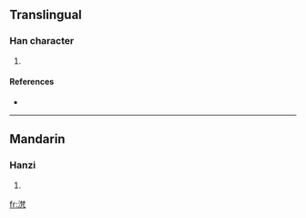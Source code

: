 ==Translingual==

===Han character===
{{Han char|rn=85|rad=水|as=11|sn=14|four=3411<sub>7</sub>|canj=水木木弓 (EDDN)}}

# {{defn|Han|sort=水11}}

====References====
* {{Han ref|kx=0644.150|dkj=18096|dj=1052.010|hdz=31716.070|uh=6EFC|ud=28412|bh=E2B3|bd=58035}}

----

==Mandarin==

===Hanzi===
{{cmn-hanzi|pin=[[fàn]] ([[fan4]])|wg=fan<sup>4</sup>}}

# {{defn|Mandarin}}

[[fr:滼]]
